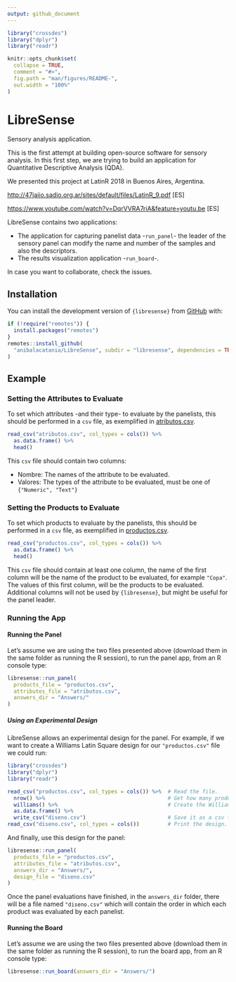```yaml
---
output: github_document
---
```


```r
library("crossdes")
library("dplyr")
library("readr")

knitr::opts_chunk$set(
  collapse = TRUE,
  comment = "#>",
  fig.path = "man/figures/README-",
  out.width = "100%"
)
```

# LibreSense

Sensory analysis application.

This is the first attempt at building open-source software for sensory analysis.
In this first step, we are trying to build an application for Quantitative Descriptive Analysis (QDA).

We presented this project at LatinR 2018 in Buenos Aires, Argentina.

[http://47jaiio.sadio.org.ar/sites/default/files/LatinR_9.pdf](http://47jaiio.sadio.org.ar/sites/default/files/LatinR_9.pdf) [ES]

[https://www.youtube.com/watch?v=DqrVVRA7riA&feature=youtu.be](https://www.youtube.com/watch?v=DqrVVRA7riA&feature=youtu.be) [ES]

LibreSense contains two applications:

* The application for capturing panelist data -`run_panel`- the leader of the sensory panel can modify the name and number of the samples and also the descriptors.
* The results visualization application -`run_board`-.

In case you want to collaborate, check the issues.

## Installation

You can install the development version of `{libresense}` from [GitHub](https://github.com/) with:

``` r
if (!require("remotes")) {
  install.packages("remotes")
}
remotes::install_github(
  "anibalacatania/LibreSense", subdir = "libresense", dependencies = TRUE
)
```

## Example

### Setting the Attributes to Evaluate

To set which attributes -and their type- to evaluate by the panelists, this should be performed in a `csv` file, as exemplified in [atributos.csv](atributos.csv).

```r
read_csv("atributos.csv", col_types = cols()) %>% 
  as.data.frame() %>% 
  head()
```

This `csv` file should contain two columns:

* Nombre: The names of the attribute to be evaluated.
* Valores: The types of the attribute to be evaluated, must be one of `{"Numeric", "Text"}`

### Setting the Products to Evaluate

To set which products to evaluate by the panelists, this should be performed in a `csv` file, as exemplified in [productos.csv](productos.csv).

```r
read_csv("productos.csv", col_types = cols()) %>% 
  as.data.frame() %>% 
  head()
```

This `csv` file should contain at least one column, the name of the first column will be the name of the product to be evaluated, for example `"Copa"`. The values of this first column, will be the products to be evaluated. Additional columns will not be used by `{libresense}`, but might be useful for the panel leader.

### Running the App

#### Running the Panel

Let's assume we are using the two files presented above (download them in the same folder as running the R session), to run the panel app, from an R console type:

```r
libresense::run_panel(
  products_file = "productos.csv",
  attributes_file = "atributos.csv",
  answers_dir = "Answers/"
)
```

##### Using an Experimental Design

LibreSense allows an experimental design for the panel. For example, if we want to create a Williams Latin Square design for our `"productos.csv"` file we could run:

```r
library("crossdes")
library("dplyr")
library("readr")

read_csv("productos.csv", col_types = cols()) %>%  # Read the file.
  nrow() %>%                                       # Get how many products to evaluate.
  williams() %>%                                   # Create the Williams Latin Square design.
  as.data.frame() %>% 
  write_csv("diseno.csv")                          # Save it as a csv file.
read_csv("diseno.csv", col_types = cols())         # Print the design.
```

And finally, use this design for the panel:

```r
libresense::run_panel(
  products_file = "productos.csv",
  attributes_file = "atributos.csv",
  answers_dir = "Answers/",
  design_file = "diseno.csv"
)
```

Once the panel evaluations have finished, in the `answers_dir` folder, there will be a file named `"diseno.csv"` which will contain the order in which each product was evaluated by each panelist.

#### Running the Board

Let's assume we are using the two files presented above (download them in the same folder as running the R session), to run the board app, from an R console type:

```r
libresense::run_board(answers_dir = "Answers/")
```
